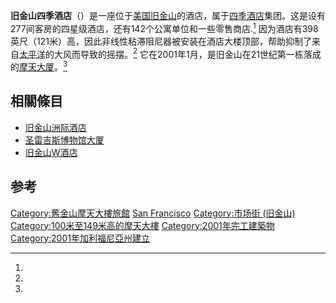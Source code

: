 {{Coord|37|47|10.9|N|122|24|15.9|W|type:landmark_region:US-CA|display=title}}
{{Infobox Skyscraper
|building_name= 旧金山四季酒店
|image=[[Image:Four_Seasons_San_Francisco.jpg|250px]]
|year_built= 
|surpassed= 
|year_highest= 
|year_end= 
|plural= 
|location= [[旧金山|旧金山]][[市场街_(旧金山)|市场街]]757号
|status= 已完成
|groundbreaking= 
|constructed= 
|est-completion= 
|opening= 2001年1月<ref name="Emp1">{{Cite web|title=Four Seasons Hotel|url=http://www.emporis.com/en/wm/bu/?id=4seasonshotel-sanfrancisco-ca-usa|accessdate=2007-09-30|publisher=Emporis.com|archive-date=2007-09-29|archive-url=https://web.archive.org/web/20070929150704/http://www.emporis.com/en/wm/bu/?id=4seasonshotel-sanfrancisco-ca-usa|dead-url=no}}</ref>
|developer= 
|destroyed= 
|use= 混合<ref name="Sky1">{{Cite web|title=Four Seasons Hotel & Residences|url=http://skyscraperpage.com/cities/?buildingID=1329|accessdate=2007-09-30|publisher=SkyscraperPage.com|archive-date=2016-03-03|archive-url=https://web.archive.org/web/20160303193600/http://skyscraperpage.com/cities/?buildingID=1329|dead-url=no}}</ref>
|spire=
|roof= {{Convert|398|ft|m|0|abbr=on}}<ref name="Sky1"/>
|top_floor= 
|floor_count= 40<ref name="Sky1"/>
|floor_area= 
|elevator_count= 
|cost= 
|architect= [[加里爱德华韩德尔事务所|加里爱德华韩德尔事务所]]<ref name="Sky1"/>
|engineer= 
|contractor= 
|owner= 
}}

'''旧金山四季酒店'''（{{lang-en|Four Seasons San Francisco}}）是一座位于[[美国|美国]][[旧金山|旧金山]]的酒店，属于[[四季酒店|四季酒店]]集团。这是设有277间客房的四星级酒店，还有142个公寓单位和一些零售商店.<ref name="Emp1"/> 因为酒店有398英尺（121米）高，因此非线性粘滞阻尼器被安装在酒店大楼顶部，帮助抑制了来自[[太平洋|太平洋]]的大风而导致的摇摆。<ref name="Emp1"/> 它在2001年1月，是旧金山在21世纪第一栋落成的[[摩天大厦|摩天大厦]]。<ref name="Emp1"/>

==相關條目==
*[[旧金山洲际酒店|旧金山洲际酒店]]
*[[圣雷吉斯博物馆大厦|圣雷吉斯博物馆大厦]]
*[[旧金山W酒店|旧金山W酒店]]

==参考==
{{reflist}}

{{DEFAULTSORT:Four Seasons San Francisco}}
[[Category:舊金山摩天大樓旅館|Category:舊金山摩天大樓旅館]]
[[Category:四季酒店集團|San Francisco]]
[[Category:市场街_(旧金山)|Category:市场街 (旧金山)]]
[[Category:100米至149米高的摩天大樓|Category:100米至149米高的摩天大樓]]
[[Category:2001年完工建築物|Category:2001年完工建築物]]
[[Category:2001年加利福尼亞州建立|Category:2001年加利福尼亞州建立]]